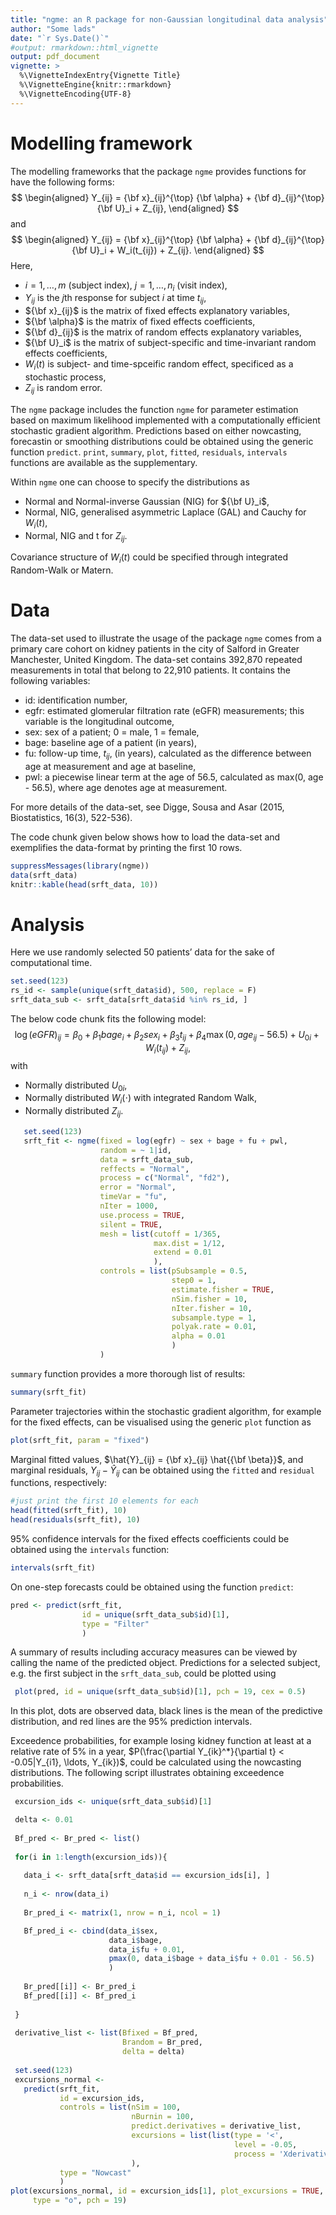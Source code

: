 ---
title: "ngme: an R package for non-Gaussian longitudinal data analysis"
author: "Some lads"
date: "`r Sys.Date()`"
#output: rmarkdown::html_vignette
output: pdf_document
vignette: >
  %\VignetteIndexEntry{Vignette Title}
  %\VignetteEngine{knitr::rmarkdown}
  %\VignetteEncoding{UTF-8}
---

# Modelling framework 

The modelling frameworks that the package `ngme` 
provides functions for have the following forms:
$$
\begin{aligned}
Y_{ij} = {\bf x}_{ij}^{\top} {\bf \alpha} + {\bf d}_{ij}^{\top} {\bf U}_i + Z_{ij},
\end{aligned}
$$
and
$$
\begin{aligned}
Y_{ij} = {\bf x}_{ij}^{\top} {\bf \alpha} + {\bf d}_{ij}^{\top} {\bf U}_i + W_i(t_{ij}) + Z_{ij}.
\end{aligned}
$$
Here, 

- $i = 1, \ldots, m$ (subject index), $j = 1, \ldots, n_i$ (visit index), 
- $Y_{ij}$ is the $j$th response for subject $i$ at time $t_{ij}$,
- ${\bf x}_{ij}$ is the matrix of fixed effects explanatory variables,
- ${\bf \alpha}$ is the matrix of fixed effects coefficients,
- ${\bf d}_{ij}$ is the matrix of random effects explanatory variables,
- ${\bf U}_i$ is the matrix of subject-specific and time-invariant random effects coefficients,
- $W_i(t)$ is subject- and time-spceific random effect, specificed as a stochastic process,
- $Z_{ij}$ is random error.

The `ngme` package includes the function `ngme` for parameter estimation 
based on maximum likelihood implemented with a computationally efficient 
stochastic gradient algorithm. Predictions based on either nowcasting, 
forecastin or 
smoothing distributions could be obtained using the generic function `predict`. 
`print`, `summary`, `plot`, `fitted`, `residuals`, `intervals` 
functions are available as the supplementary. 
 
Within `ngme` one can choose to specify the distributions as
 
- Normal and Normal-inverse Gaussian (NIG) for ${\bf U}_i$,
- Normal, NIG, generalised asymmetric Laplace (GAL) and Cauchy for $W_i(t)$,
- Normal, NIG and t for $Z_{ij}$.

Covariance structure of $W_i(t)$ could be specified through 
integrated Random-Walk or Matern.

# Data

The data-set used to illustrate the usage of the package `ngme` comes 
from a primary care cohort on kidney patients in the city of Salford 
in Greater Manchester, United Kingdom. The data-set contains 392,870 
repeated measurements in total that belong to 22,910 patients. It contains 
the following variables:

- id: identification number,
- egfr: estimated glomerular filtration rate (eGFR) measurements; 
        this variable is the longitudinal outcome,
- sex: sex of a patient; 0 = male, 1 = female,
- bage: baseline age of a patient (in years),
- fu: follow-up time, $t_{ij}$, (in years), calculated as the difference 
      between age at measurement and age at baseline,
- pwl: a piecewise linear term at the age of 56.5, 
       calculated as max(0, age - 56.5), 
       where age denotes age at measurement. 

For more details of the data-set, see 
Digge, Sousa and Asar (2015, Biostatistics, 16(3), 522-536). 

The code chunk given below shows how to load the data-set and 
exemplifies the data-format by printing the first 10 rows. 

```{r, echo=TRUE}
suppressMessages(library(ngme))
data(srft_data)
knitr::kable(head(srft_data, 10))
```

# Analysis

Here we use randomly selected 50 patients' data for the sake 
of computational time. 

```{r, echo=TRUE}
set.seed(123)
rs_id <- sample(unique(srft_data$id), 500, replace = F)
srft_data_sub <- srft_data[srft_data$id %in% rs_id, ]
```

The below code chunk fits the following model:
$$
\log(eGFR)_{ij} = \beta_0 + \beta_1 bage_{i} + \beta_2 sex_i + 
                 \beta_3 t_{ij} + \beta_4 \max(0, age_{ij} - 56.5) + 
                 U_{0i} + W_i(t_{ij}) + Z_{ij},
$$
with 

- Normally distributed $U_{0i}$,
- Normally distributed $W_i(\cdot)$ with integrated Random Walk,
- Normally distributed $Z_{ij}$.

```{r, echo = TRUE}
   set.seed(123)
   srft_fit <- ngme(fixed = log(egfr) ~ sex + bage + fu + pwl,
                    random = ~ 1|id,
                    data = srft_data_sub,
                    reffects = "Normal",
                    process = c("Normal", "fd2"),
                    error = "Normal",
                    timeVar = "fu",
                    nIter = 1000,
                    use.process = TRUE,
                    silent = TRUE,
                    mesh = list(cutoff = 1/365,
                                max.dist = 1/12,
                                extend = 0.01
                                ),
                    controls = list(pSubsample = 0.5,
                                    step0 = 1,
                                    estimate.fisher = TRUE,
                                    nSim.fisher = 10,
                                    nIter.fisher = 10,
                                    subsample.type = 1,
                                    polyak.rate = 0.01,
                                    alpha = 0.01
                                    )
                    )
```

`summary` function provides a more thorough list of results:

```{r, echo = TRUE}
summary(srft_fit)
```

Parameter trajectories within the stochastic gradient algorithm, 
for example for the fixed effects, 
can be visualised using the generic `plot` function as

```{r, echo = T}
plot(srft_fit, param = "fixed")
```

Marginal fitted values, $\hat{Y}_{ij} = {\bf x}_{ij} \hat{{\bf \beta}}$, 
and marginal residuals, $Y_{ij} - \hat{Y}_{ij}$ can be obtained using 
the `fitted` and `residual` functions, respectively:

```{r, echo = TRUE}
#just print the first 10 elements for each
head(fitted(srft_fit), 10)
head(residuals(srft_fit), 10)
```

95\% confidence intervals for the fixed effects coefficients 
could be obtained using the `intervals` function:

```{r, echo = TRUE}
intervals(srft_fit)
```

On one-step forecasts could be obtained using the function 
`predict`:

```{r, echo = TRUE}
pred <- predict(srft_fit, 
                id = unique(srft_data_sub$id)[1], 
                type = "Filter"
                )

```

A summary of results including accuracy measures can be viewed by 
calling the name of the predicted object. 
Predictions for a selected subject, e.g. the first subject in the 
`srft_data_sub`, could be plotted using

```{r, echo = TRUE}
 plot(pred, id = unique(srft_data_sub$id)[1], pch = 19, cex = 0.5)
```

In this plot, dots are observed data, black lines is the mean 
of the predictive distribution, and red lines are the 95\% 
prediction intervals. 

Exceedence probabilities, for example losing kidney function 
at least at a relative rate of 5\% in a year, 
$P(\frac{\partial Y_{ik}^*}{\partial t} < -0.05|Y_{i1}, \ldots, Y_{ik})$,
could be calculated using the nowcasting distributions. 
The following script illustrates obtaining exceedence probabilities. 

```{r, echo = TRUE}
 excursion_ids <- unique(srft_data_sub$id)[1]

 delta <- 0.01
 
 Bf_pred <- Br_pred <- list()
 
 for(i in 1:length(excursion_ids)){
   
   data_i <- srft_data[srft_data$id == excursion_ids[i], ]
   
   n_i <- nrow(data_i)
   
   Br_pred_i <- matrix(1, nrow = n_i, ncol = 1)

   Bf_pred_i <- cbind(data_i$sex,
                      data_i$bage,
                      data_i$fu + 0.01, 
                      pmax(0, data_i$bage + data_i$fu + 0.01 - 56.5)
                      )
   
   Br_pred[[i]] <- Br_pred_i
   Bf_pred[[i]] <- Bf_pred_i
   
 }
 
 derivative_list <- list(Bfixed = Bf_pred,
                         Brandom = Br_pred,
                         delta = delta)
 
 set.seed(123)
 excursions_normal <- 
   predict(srft_fit,
           id = excursion_ids,
           controls = list(nSim = 100,
                           nBurnin = 100,
                           predict.derivatives = derivative_list,
                           excursions = list(list(type = '<', 
                                                  level = -0.05, 
                                                  process = 'Xderivative'))
                           ),
           type = "Nowcast"
           )
plot(excursions_normal, id = excursion_ids[1], plot_excursions = TRUE,
     type = "o", pch = 19) 
 
```
 